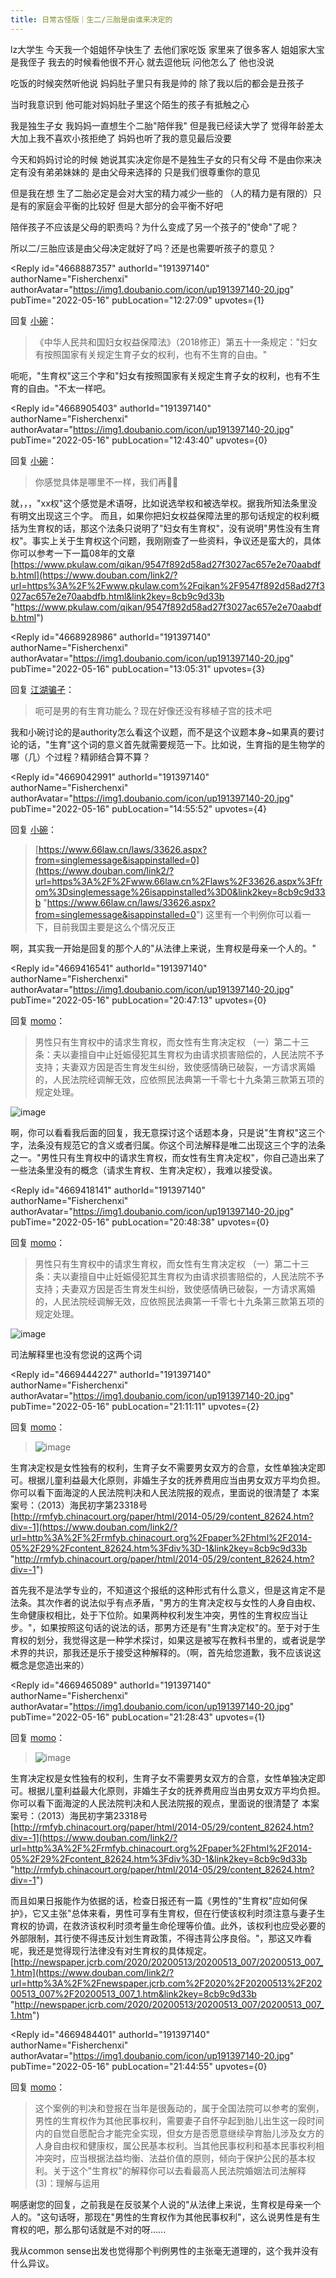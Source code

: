 ```yaml
---
title: 日常古怪版｜生二/三胎是由谁来决定的
---
```



<Forum groupName="古怪问题研究中心" groupUrl="https://www.douban.com/group/philosophasters/" archivedAt="2025-05-16T16:30:50.314Z">
  <Post
    id="266862964"
    title="日常古怪版｜生二/三胎是由谁来决定的"
    url="https://www.douban.com/group/topic/266862964/?_spm_id=MTgxOTUzOTkz"
    pubTime="2022-05-28"
    highlightUserId="191397140"
  >
lz大学生 今天我一个姐姐怀孕快生了 去他们家吃饭 家里来了很多客人
姐姐家大宝是我侄子 我去的时候看他很不开心 就去逗他玩 问他怎么了 他也没说

吃饭的时候突然听他说 妈妈肚子里只有我是帅的 除了我以后的都会是丑孩子

当时我意识到 他可能对妈妈肚子里这个陌生的孩子有抵触之心

我是独生子女 我妈妈一直想生个二胎"陪伴我" 但是我已经读大学了
觉得年龄差太大加上我不喜欢小孩拒绝了 妈妈也听了我的意见最后没要

今天和妈妈讨论的时候 她说其实决定你是不是独生子女的只有父母
不是由你来决定有没有弟弟妹妹的 是由父母来选择的 只是我们很尊重你的意见

但是我在想 生了二胎必定是会对大宝的精力减少一些的
（人的精力是有限的）只是有的家庭会平衡的比较好 但是大部分的会平衡不好吧

陪伴孩子不应该是父母的职责吗？为什么变成了另一个孩子的"使命"了呢？

所以二/三胎应该是由父母决定就好了吗？还是也需要听孩子的意见？

<Reply
  id="4668887357"
  authorId="191397140"
  authorName="Fisherchenxi"
  authorAvatar="https://img1.doubanio.com/icon/up191397140-20.jpg"
  pubTime="2022-05-16"
  pubLocation="12:27:09"
  upvotes={1}
>
回复 [小碗](https://www.douban.com/people/150883939/)：
> 《中华人民共和国妇女权益保障法》（2018修正）第五十一条规定："妇女有按照国家有关规定生育子女的权利，也有不生育的自由。"

呃呃，"生育权"这三个字和"妇女有按照国家有关规定生育子女的权利，也有不生育的自由。"不太一样吧。
</Reply>

<Reply
  id="4668905403"
  authorId="191397140"
  authorName="Fisherchenxi"
  authorAvatar="https://img1.doubanio.com/icon/up191397140-20.jpg"
  pubTime="2022-05-16"
  pubLocation="12:43:40"
  upvotes={0}
>
回复 [小碗](https://www.douban.com/people/150883939/)：
> 你感觉具体是哪里不一样，我们再🍐🍑

就，，，"xx权"这个感觉是术语呀，比如说选举权和被选举权。据我所知法条里没有明文出现这三个字。
而且，如果你把妇女权益保障法里的那句话规定的权利概括为生育权的话，那这个法条只说明了"妇女有生育权"，没有说明"男性没有生育权"。事实上关于生育权这个问题，我刚刚查了一些资料，争议还是蛮大的，具体你可以参考一下一篇08年的文章
[https://www.pkulaw.com/qikan/9547f892d58ad27f3027ac657e2e70aabdfb.html](https://www.douban.com/link2/?url=https%3A%2F%2Fwww.pkulaw.com%2Fqikan%2F9547f892d58ad27f3027ac657e2e70aabdfb.html&link2key=8cb9c9d33b "https://www.pkulaw.com/qikan/9547f892d58ad27f3027ac657e2e70aabdfb.html")
</Reply>

<Reply
  id="4668928986"
  authorId="191397140"
  authorName="Fisherchenxi"
  authorAvatar="https://img1.doubanio.com/icon/up191397140-20.jpg"
  pubTime="2022-05-16"
  pubLocation="13:05:31"
  upvotes={3}
>
回复 [江湖骗孑](https://www.douban.com/people/62331964/)：
> 呃可是男的有生育功能么？现在好像还没有移植子宫的技术吧

我和小碗讨论的是authority怎么看这个议题，而不是这个议题本身\~如果真的要讨论的话，"生育"这个词的意义首先就需要规范一下。比如说，生育指的是生物学的哪（几）个过程？精卵结合算不算？
</Reply>

<Reply
  id="4669042991"
  authorId="191397140"
  authorName="Fisherchenxi"
  authorAvatar="https://img1.doubanio.com/icon/up191397140-20.jpg"
  pubTime="2022-05-16"
  pubLocation="14:55:52"
  upvotes={4}
>
回复 [小碗](https://www.douban.com/people/150883939/)：
> [https://www.66law.cn/laws/33626.aspx?from=singlemessage&isappinstalled=0](https://www.douban.com/link2/?url=https%3A%2F%2Fwww.66law.cn%2Flaws%2F33626.aspx%3Ffrom%3Dsinglemessage%26isappinstalled%3D0&link2key=8cb9c9d33b "https://www.66law.cn/laws/33626.aspx?from=singlemessage&isappinstalled=0")
这里有一个判例你可以看一下，目前我国主要是这么个情况反正

啊，其实我一开始是回复的那个人的"从法律上来说，生育权是母亲一个人的。"
</Reply>

<Reply
  id="4669416541"
  authorId="191397140"
  authorName="Fisherchenxi"
  authorAvatar="https://img1.doubanio.com/icon/up191397140-20.jpg"
  pubTime="2022-05-16"
  pubLocation="20:47:13"
  upvotes={0}
>
回复 [momo](https://www.douban.com/people/166067254/)：
> 男性只有生育权中的请求生育权，而女性有生育决定权
（一）第二十三条：夫以妻擅自中止妊娠侵犯其生育权为由请求损害赔偿的，人民法院不予支持；夫妻双方因是否生育发生纠纷，致使感情确已破裂，一方请求离婚的，人民法院经调解无效，应依照民法典第一千零七十九条第三款第五项的规定处理。

![image](https://img3.doubanio.com/view/richtext/large/public/p352377237.jpg)

啊，你可以看看我后面的回复，我无意探讨这个话题本身，只是说"生育权"这三个字，法条没有规范它的含义或者归属。你这个司法解释是唯二出现这三个字的法条之一。"男性只有生育权中的请求生育权，而女性有生育决定权"，你自己造出来了一些法条里没有的概念（请求生育权、生育决定权），我难以接受诶。
</Reply>

<Reply
  id="4669418141"
  authorId="191397140"
  authorName="Fisherchenxi"
  authorAvatar="https://img1.doubanio.com/icon/up191397140-20.jpg"
  pubTime="2022-05-16"
  pubLocation="20:48:38"
  upvotes={0}
>
回复 [momo](https://www.douban.com/people/166067254/)：
> 男性只有生育权中的请求生育权，而女性有生育决定权
（一）第二十三条：夫以妻擅自中止妊娠侵犯其生育权为由请求损害赔偿的，人民法院不予支持；夫妻双方因是否生育发生纠纷，致使感情确已破裂，一方请求离婚的，人民法院经调解无效，应依照民法典第一千零七十九条第三款第五项的规定处理。

![image](https://img9.doubanio.com/view/richtext/large/public/p352377896.jpg)

司法解释里也没有您说的这两个词
</Reply>

<Reply
  id="4669444227"
  authorId="191397140"
  authorName="Fisherchenxi"
  authorAvatar="https://img1.doubanio.com/icon/up191397140-20.jpg"
  pubTime="2022-05-16"
  pubLocation="21:11:11"
  upvotes={2}
>
回复 [momo](https://www.douban.com/people/166067254/)：
> ![image](https://img9.doubanio.com/view/richtext/s/public/p352377896.jpg)

生育决定权是女性独有的权利，生育子女不需要男女双方的合意，女性单独决定即可。根据儿童利益最大化原则，非婚生子女的抚养费用应当由男女双方平均负担。
你可以看下面海淀的人民法院判决和人民法院报的观点，里面说的很清楚了
本案案号：（2013）海民初字第23318号
[http://rmfyb.chinacourt.org/paper/html/2014-05/29/content_82624.htm?div=-1](https://www.douban.com/link2/?url=http%3A%2F%2Frmfyb.chinacourt.org%2Fpaper%2Fhtml%2F2014-05%2F29%2Fcontent_82624.htm%3Fdiv%3D-1&link2key=8cb9c9d33b "http://rmfyb.chinacourt.org/paper/html/2014-05/29/content_82624.htm?div=-1")

首先我不是法学专业的，不知道这个报纸的这种形式有什么意义，但是这肯定不是法条。其次作者的说法似乎有点矛盾，"男方的生育决定权与女性的人身自由权、生命健康权相比，处于下位阶。如果两种权利发生冲突，男性的生育权应当让步。"，如果按照这句话的说法的话，那男方还是有"生育决定权"的。至于对于生育权的划分，我觉得这是一种学术探讨，如果这是被写在教科书里的，或者说是学术界的共识，那我还是乐于接受这种解释的。（啊，首先给您道歉，我不应该说这概念是您造出来的）
</Reply>

<Reply
  id="4669465089"
  authorId="191397140"
  authorName="Fisherchenxi"
  authorAvatar="https://img1.doubanio.com/icon/up191397140-20.jpg"
  pubTime="2022-05-16"
  pubLocation="21:28:43"
  upvotes={1}
>
回复 [momo](https://www.douban.com/people/166067254/)：
> ![image](https://img9.doubanio.com/view/richtext/s/public/p352377896.jpg)

生育决定权是女性独有的权利，生育子女不需要男女双方的合意，女性单独决定即可。根据儿童利益最大化原则，非婚生子女的抚养费用应当由男女双方平均负担。
你可以看下面海淀的人民法院判决和人民法院报的观点，里面说的很清楚了
本案案号：（2013）海民初字第23318号
[http://rmfyb.chinacourt.org/paper/html/2014-05/29/content_82624.htm?div=-1](https://www.douban.com/link2/?url=http%3A%2F%2Frmfyb.chinacourt.org%2Fpaper%2Fhtml%2F2014-05%2F29%2Fcontent_82624.htm%3Fdiv%3D-1&link2key=8cb9c9d33b "http://rmfyb.chinacourt.org/paper/html/2014-05/29/content_82624.htm?div=-1")

而且如果日报能作为依据的话，检查日报还有一篇《男性的"生育权"应如何保护》，它又主张"总体来看，男性可享有生育权，但在行使该权利时须注意与妻子生育权的协调，在救济该权利时须考量生命伦理等价值。此外，该权利也应受必要的外部限制，其行使不得违反计划生育政策，不得违背公序良俗。"，那这又咋看呢，我还是觉得现行法律没有对生育权的具体规定。
[http://newspaper.jcrb.com/2020/20200513/20200513_007/20200513_007_1.htm](https://www.douban.com/link2/?url=http%3A%2F%2Fnewspaper.jcrb.com%2F2020%2F20200513%2F20200513_007%2F20200513_007_1.htm&link2key=8cb9c9d33b "http://newspaper.jcrb.com/2020/20200513/20200513_007/20200513_007_1.htm")
</Reply>

<Reply
  id="4669484401"
  authorId="191397140"
  authorName="Fisherchenxi"
  authorAvatar="https://img1.doubanio.com/icon/up191397140-20.jpg"
  pubTime="2022-05-16"
  pubLocation="21:44:55"
  upvotes={0}
>
回复 [momo](https://www.douban.com/people/166067254/)：
> 这个案例的判决和登报在当年是很轰动的，属于全国法院可以参考的案例，男性的生育权作为其他民事权利，需要妻子自怀孕起到胎儿出生这一段时间内的自觉自愿配合才能完全实现，但女方是否愿意继续孕育胎儿涉及女方的人身自由权和健康权，属公民基本权利。当其他民事权利和基本民事权利相冲突时，应当根据法益均衡、法益价值的原则，倾向于保护公民的基本权利。关于这个"生育权"的解释你可以去看最高人民法院婚姻法司法解释(3)：理解与运用

啊感谢您的回复，之前我是在反驳某个人说的"从法律上来说，生育权是母亲一个人的。"这句话呀，那现在"男性的生育权作为其他民事权利"，这么说男性是有生育权的吧，那么那句话就是不对的呀......

我从common
sense出发也觉得那个判例男性的主张毫无道理的，这个我并没有什么异议。
</Reply>
  </Post>
</Forum>
